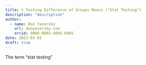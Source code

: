 ---
title: t Testing Difference of Groups Means ("Stat Testing")
description: "description"
author:
  - name: Dan Yavorsky
    url: danyavorsky.com
    orcid: 0000-0003-4095-6405
date: 2023-03-01
draft: true
---

The term "stat testing"


